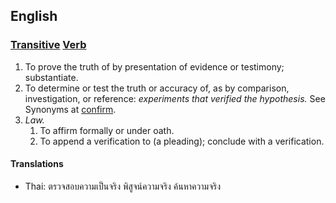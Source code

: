 == English ==
=== [[Transitive]] [[Verb]] ===

# To prove the truth of by presentation of evidence or testimony; substantiate. 
# To determine or test the truth or accuracy of, as by comparison, investigation, or reference: ''experiments that verified the hypothesis.'' See Synonyms at [[confirm]]. 
# ''Law. ''
## To affirm formally or under oath. 
## To append a verification to (a pleading); conclude with a verification.

==== Translations ====

* Thai: ตรวจสอบความเป็นจริง พิสูจน์ความจริง ค้นหาความจริง